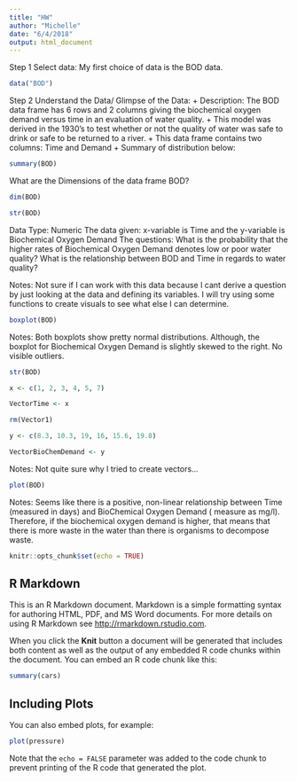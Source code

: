 ```yaml
---
title: "HW"
author: "Michelle"
date: "6/4/2018"
output: html_document
---
```

Step 1
Select data: My first choice of data is the BOD data. 
```r
data("BOD")
```
Step 2
Understand the Data/ Glimpse of the Data: 
  + Description: The BOD data frame has 6 rows and 2 columns giving the biochemical oxygen demand versus time in an evaluation of water quality.
  + This model was derived in the 1930's to test whether or not the quality of water was safe to drink or safe to be returned to a river.
  + This data frame contains two columns: Time and Demand
  + Summary of distribution below:
```r
summary(BOD)
```
What are the Dimensions of the data frame BOD?
```r
dim(BOD)
```
```r
str(BOD)
```
Data Type: Numeric 
 The data given: x-variable is Time and the y-variable is Biochemical Oxygen Demand 
 The questions: What is the probability that the higher rates of Biochemical Oxygen Demand denotes low or poor water quality? What is the relationship between BOD and Time in regards to water quality? 
 
Notes: Not sure if I can work with this data because I cant derive a question by just looking at the data and defining its variables. I will try using some functions to create visuals to see what else I can determine.
```r
boxplot(BOD)
```
Notes: Both boxplots show pretty normal distributions. Although, the boxplot for Biochemical Oxygen Demand is slightly skewed to the right. No visible outliers. 
 
```r
str(BOD)
```
```r
x <- c(1, 2, 3, 4, 5, 7)
```
```r
VectorTime <- x
```
```r
rm(Vector1)
```
```r
y <- c(8.3, 10.3, 19, 16, 15.6, 19.8)
```
```r
VectorBioChemDemand <- y
```
Notes: Not quite sure why I tried to create vectors...

```r
plot(BOD)
```
Notes: Seems like there is a positive, non-linear relationship between Time (measured in days) and BioChemical Oxygen Demand ( measure as mg/l). Therefore, if the biochemical oxygen demand is higher, that means that there is more waste in the water than there is organisms to decompose waste.







 
```r
knitr::opts_chunk$set(echo = TRUE)
```

## R Markdown

This is an R Markdown document. Markdown is a simple formatting syntax for authoring HTML, PDF, and MS Word documents. For more details on using R Markdown see <http://rmarkdown.rstudio.com>.

When you click the **Knit** button a document will be generated that includes both content as well as the output of any embedded R code chunks within the document. You can embed an R code chunk like this:

```r
summary(cars)
```

## Including Plots

You can also embed plots, for example:

```r
plot(pressure)
```

Note that the `echo = FALSE` parameter was added to the code chunk to prevent printing of the R code that generated the plot.
